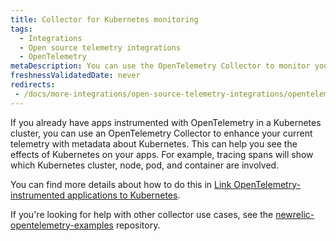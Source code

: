 ```yaml
---
title: Collector for Kubernetes monitoring
tags:
  - Integrations
  - Open source telemetry integrations
  - OpenTelemetry
metaDescription: You can use the OpenTelemetry Collector to monitor your Kubernetes clusters.
freshnessValidatedDate: never
redirects:
 - /docs/more-integrations/open-source-telemetry-integrations/opentelemetry/collector/opentelemetry-collector-k8s/
---
```


If you already have apps instrumented with OpenTelemetry in a Kubernetes cluster, you can use an OpenTelemetry Collector to enhance your current telemetry with metadata about Kubernetes. This can help you see the effects of Kubernetes on your apps. For example, tracing spans will show which Kubernetes cluster, node, pod, and container are involved.

You can find more details about how to do this in [Link OpenTelemetry-instrumented applications to Kubernetes](/docs/kubernetes-pixie/kubernetes-integration/advanced-configuration/link-otel-applications-kubernetes).

If you're looking for help with other collector use cases, see the [newrelic-opentelemetry-examples](https://github.com/newrelic/newrelic-opentelemetry-examples) repository.



